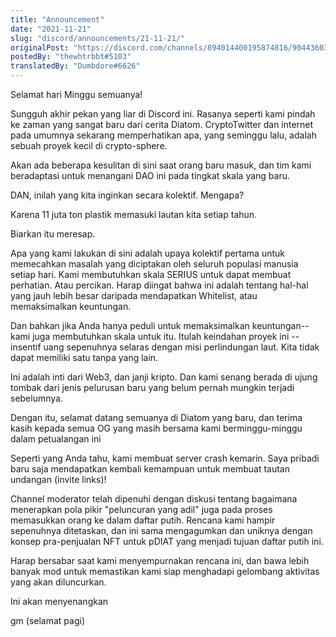 ```yaml
---
title: "Announcement"
date: "2021-11-21"
slug: "discord/announcements/21-11-21/"
originalPost: "https://discord.com/channels/894014400195874816/904436030453727262/912103610870038578"
postedBy: "thewhtrbbt#5103"
translatedBy: "Dumbdore#6626"
---
```



Selamat hari Minggu semuanya!

Sungguh akhir pekan yang liar di Discord ini. Rasanya seperti kami pindah ke zaman yang sangat baru dari cerita Diatom. CryptoTwitter dan internet pada umumnya sekarang memperhatikan apa, yang seminggu lalu, adalah sebuah proyek kecil di crypto-sphere.

Akan ada beberapa kesulitan di sini saat orang baru masuk, dan tim kami beradaptasi untuk menangani DAO ini pada tingkat skala yang baru.

DAN, inilah yang kita inginkan secara kolektif. Mengapa?

Karena 11 juta ton plastik memasuki lautan kita setiap tahun.

Biarkan itu meresap.

Apa yang kami lakukan di sini adalah upaya kolektif pertama untuk memecahkan masalah yang diciptakan oleh seluruh populasi manusia setiap hari. Kami membutuhkan skala SERIUS untuk dapat membuat perhatian. Atau percikan. Harap diingat bahwa ini adalah tentang hal-hal yang jauh lebih besar daripada mendapatkan Whitelist, atau memaksimalkan keuntungan.

Dan bahkan jika Anda hanya peduli untuk memaksimalkan keuntungan-- kami juga membutuhkan skala untuk itu. Itulah keindahan proyek ini -- insentif uang sepenuhnya selaras dengan misi perlindungan laut. Kita tidak dapat memiliki satu tanpa yang lain.

Ini adalah inti dari Web3, dan janji kripto. Dan kami senang berada di ujung tombak dari jenis pelurusan baru yang belum pernah mungkin terjadi sebelumnya.

Dengan itu, selamat datang semuanya di Diatom yang baru, dan terima kasih kepada semua OG yang masih bersama kami berminggu-minggu dalam petualangan ini  

Seperti yang Anda tahu, kami membuat server crash kemarin. Saya pribadi baru saja mendapatkan kembali kemampuan untuk membuat tautan undangan (invite links)!

Channel moderator telah dipenuhi dengan diskusi tentang bagaimana menerapkan pola pikir "peluncuran yang adil" juga pada proses memasukkan orang ke dalam daftar putih. Rencana kami hampir sepenuhnya ditetaskan, dan ini sama mengagumkan dan uniknya dengan konsep pra-penjualan NFT untuk pDIAT yang menjadi tujuan daftar putih ini.

Harap bersabar saat kami menyempurnakan rencana ini, dan bawa lebih banyak mod untuk memastikan kami siap menghadapi gelombang aktivitas yang akan diluncurkan.

Ini akan menyenangkan  

gm (selamat pagi) 